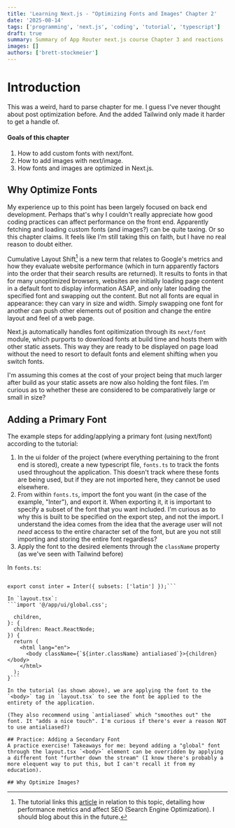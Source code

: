 ```yaml
---
title: 'Learning Next.js - "Optimizing Fonts and Images" Chapter 2'
date: '2025-08-14'
tags: ['programming', 'next.js', 'coding', 'tutorial', 'typescript']
draft: true
summary: Summary of App Router next.js course Chapter 3 and reactions
images: []
authors: ['brett-stockmeier']
---
```


# Introduction
This was a weird, hard to parse chapter for me. I guess I've never thought about post optimization before. And the added Tailwind only made it harder to get a handle of.

#### Goals of this chapter
1. How to add custom fonts with next/font.
1. How to add images with next/image.
1. How fonts and images are optimized in Next.js.

## Why Optimize Fonts
My experience up to this point has been largely focused on back end development. Perhaps that's why I couldn't really appreciate how good coding practices can affect performance on the front end. Apparently fetching and loading custom fonts (and images?) can be quite taxing. Or so this chapter claims. It feels like I'm still taking this on faith, but I have no real reason to doubt either.

Cumulative Layout Shift[^1] is a new term that relates to Google's metrics and how they evaluate website performance (which in turn apparently factors into the order that their search results are returned). It results to fonts in that for many unoptimized browsers, websites are initially loading page content in a default font to display information ASAP, and only later loading the specified font and swapping out the content. But not all fonts are equal in appearance: they can vary in size and width. Simply swapping one font for another can push other elements out of position and change the entire layout and feel of a web page.

Next.js automatically handles font opitimization through its `next/font` module, which purports to download fonts at build time and hosts them with other static assets. This way they are ready to be displayed on page load without the need to resort to default fonts and element shifting when you switch fonts.

I'm assuming this comes at the cost of your project being that much larger after build as your static assets are now also holding the font files. I'm curious as to whether these are considered to be comparatively large or small in size?

[^1]: The tutorial links this [article](https://vercel.com/blog/how-core-web-vitals-affect-seo) in relation to this topic, detailing how performance metrics and affect SEO (Search Engine Optimization). I should blog about this in the future.

## Adding a Primary Font
The example steps for adding/applying a primary font (using next/font) according to the tutorial:
1. In the ui folder of the project (where everything pertaining to the front end is stored), create a new typescript file, `fonts.ts` to track the fonts used throughout the application. This doesn't track where these fonts are being used, but if they are not imported here, they cannot be used elsewhere.
1. From within `fonts.ts`, import the font you want (in the case of the example, "Inter"), and export it. When exporting it, it is important to specify a subset of the font that you want included. I'm curious as to why this is built to be specified on the export step, and not the import. I understand the idea comes from the idea that the average user will not *need* access to the entire character set of the font, but are you not still importing and storing the entire font regardless?
1. Apply the font to the desired elements through the `className` property (as we've seen with Tailwind before)

In `fonts.ts`:

```import { Inter } from 'next/font/google';
 
export const inter = Inter({ subsets: ['latin'] });```

In `layout.tsx`: 
```import '@/app/ui/global.css';
 
  children,
}: {
  children: React.ReactNode;
}) {
  return (
    <html lang="en">
      <body className={`${inter.className} antialiased`}>{children}</body>
    </html>
  );
}```

In the tutorial (as shown above), we are applying the font to the `<body>` tag in `layout.tsx` to see the font be applied to the entirety of the application.

(They also recommend using `antialiased` which "smoothes out" the font. It "adds a nice touch". I'm curious if there's ever a reason NOT to use antialiased?)

## Practice: Adding a Secondary Font
A practice exercise! Takeaways for me: beyond adding a "global" font through the layout.tsx `<body>` element can be overridden by applying a different font "further down the stream" (I know there's probably a more elequent way to put this, but I can't recall it from my education).

## Why Optimize Images?
